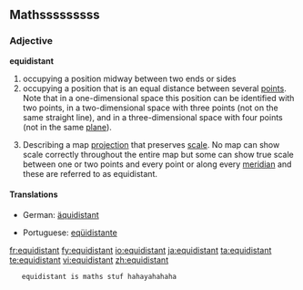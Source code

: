 ==Mathsssssssss==

===Adjective===
'''equidistant'''

# occupying a position midway between two ends or sides
# occupying a position that is an equal distance between several [[point]]s.  Note that in a one-dimensional space this position can be identified with two points, in a two-dimensional space with three points (not on the same straight line), and in a three-dimensional space with four points (not in the same [[plane]]).
# {{cartography}} Describing a map [[projection]] that preserves [[scale]]. No map can show scale correctly throughout the entire map but some can show true scale between one or two points and every point or along every [[meridian]] and these are referred to as equidistant.

====Translations====
{{trans-top}}
* German: [[äquidistant]]
{{trans-mid}}
* Portuguese: [[eqüidistante]]
{{trans-bottom}}

[[fr:equidistant]]
[[fy:equidistant]]
[[io:equidistant]]
[[ja:equidistant]]
[[ta:equidistant]]
[[te:equidistant]]
[[vi:equidistant]]
[[zh:equidistant]]
    equidistant is maths stuf hahayahahaha